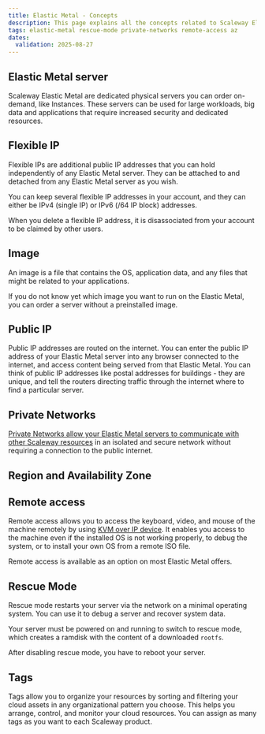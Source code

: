 ```yaml
---
title: Elastic Metal - Concepts
description: This page explains all the concepts related to Scaleway Elastic Metal servers
tags: elastic-metal rescue-mode private-networks remote-access az
dates:
  validation: 2025-08-27
---
```



## Elastic Metal server

Scaleway Elastic Metal are dedicated physical servers you can order on-demand, like Instances. These servers can be used for large workloads, big data and applications that require increased security and dedicated resources.

## Flexible IP

Flexible IPs are additional public IP addresses that you can hold independently of any Elastic Metal server. They can be attached to and detached from any Elastic Metal server as you wish.

You can keep several flexible IP addresses in your account, and they can either be IPv4 (single IP) or IPv6 (/64 IP block) addresses.

When you delete a flexible IP address, it is disassociated from your account to be claimed by other users.

## Image

An image is a file that contains the OS, application data, and any files that might be related to your applications.

If you do not know yet which image you want to run on the Elastic Metal, you can order a server without a preinstalled image.

## Public IP

Public IP addresses are routed on the internet. You can enter the public IP address of your Elastic Metal server into any browser connected to the internet, and access content being served from that Elastic Metal. You can think of public IP addresses like postal addresses for buildings - they are unique, and tell the routers directing traffic through the internet where to find a particular server.

## Private Networks

[Private Networks allow your Elastic Metal servers to communicate with other Scaleway resources](/elastic-metal/how-to/use-private-networks/) in an isolated and secure network without requiring a connection to the public internet.

## Region and Availability Zone

<RegionAndAz />

## Remote access

Remote access allows you to access the keyboard, video, and mouse of the machine remotely by using [KVM over IP device](https://en.wikipedia.org/wiki/KVM_switch#KVM_over_IP_(IPKVM)). It enables you access to the machine even if the installed OS is not working properly, to debug the system, or to install your own OS from a remote ISO file.

Remote access is available as an option on most Elastic Metal offers.

## Rescue Mode

Rescue mode restarts your server via the network on a minimal operating system. You can use it to debug a server and recover system data.

Your server must be powered on and running to switch to rescue mode, which creates a ramdisk with the content of a downloaded `rootfs`.

After disabling rescue mode, you have to reboot your server.

## Tags

Tags allow you to organize your resources by sorting and filtering your cloud assets in any organizational pattern you choose. This helps you arrange, control, and monitor your cloud resources. You can assign as many tags as you want to each Scaleway product.